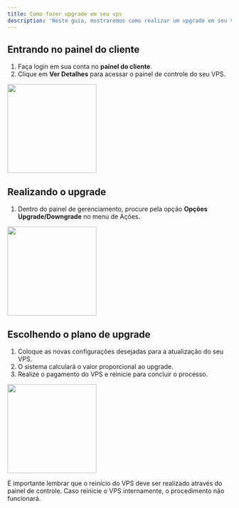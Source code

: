 ```yaml
---
title: Como fazer upgrade em seu vps
description: 'Neste guia, mostraremos como realizar um upgrade em seu VPS.'
---
```


## Entrando no painel do cliente

1. Faça login em sua conta no **painel do cliente**.
2. Clique em **Ver Detalhes** para acessar o painel de controle do seu VPS.

<img height="200" src="/images/painelclientes.png" />

## Realizando o upgrade

1. Dentro do painel de gerenciamento, procure pela opção **Opções Upgrade/Downgrade** no menu de Ações.

<img height="200" src="/images/painel/upgrade-vps/opcaoupgrade.png" />

## Escolhendo o plano de upgrade

1. Coloque as novas configurações desejadas para a atualização do seu VPS.
2. O sistema calculará o valor proporcional ao upgrade.
3. Realize o pagamento do VPS e reinicie para concluir o processo.

<img height="200" src="/images/painel/upgrade-vps/escolherconfig.png" />

<Warning>É importante lembrar que o reinício do VPS deve ser realizado através do painel de controle. Caso reinicie o VPS internamente, o procedimento não funcionará.</Warning>